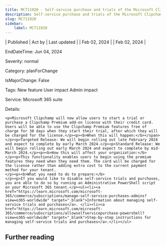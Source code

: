 ```yaml
---
title: MC711920 - Self-service purchase and trials of the Microsoft Clipchamp Premium add-on SKU
description: Self-service purchase and trials of the Microsoft Clipchamp Premium add-on SKU
slug: MC711920
sidebar:
    label: MC711920
---
```



| Published | Act by | Last updated |
| Feb 02, 2024 |  | Feb 02, 2024 |

EndDateTime: Jun 04, 2024

Severity: normal

Category: planForChange

IsMajorChange: False

Tags: New feature User impact Admin impact

Service: Microsoft 365 suite

Details: 

```
<p>Microsoft Clipchamp will now allow users to start a trial or purchase a Clipchamp Premium add-on license with their credit card.  Users will be able to use the Clipchamp Premium features free of charge for 30 days when they start their trial, after which they will be charged for the license.</p><p><b>When this will happen:</b></span></p><p>Targeted Release: We will begin rolling out late February 2024 and expect to complete by early March 2024.</p><p>Standard Release: We will begin rolling out early March 2024 and expect to complete by mid-March 2024.</p><p><b>How this will affect your organization:</b>
</p><p>This functionality enables users to begin using the premium features they need when they need them. The card will be charged for the license rather than adding extra cost to the current payment method for your tenant.
</p><p><b>What you need to do to prepare:</b>
</p><p>If you would like to disable self-service trials and purchases, you are able to do so by running an Administrative PowerShell script on your Microsoft 365 tenant.</p><ul><li><a href="https://learn.microsoft.com/microsoft-365/commerce/subscriptions/manage-self-service-purchases-admins?view=o365-worldwide" target="_blank">Information about managing self-service trials and purchases</a>. </li><li><a href="https://learn.microsoft.com/microsoft-365/commerce/subscriptions/allowselfservicepurchase-powershell?view=o365-worldwide" target="_blank">Step-by-step instructions for managing self-service trials and purchases</a>.</li></ul>
```

## Further reading
